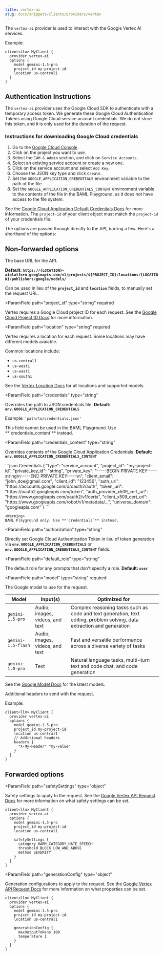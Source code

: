 ```yaml
---
title: vertex-ai
slug: docs/snippets/clients/providers/vertex
---
```


The `vertex-ai` provider is used to interact with the Google Vertex AI services.

Example: 
```baml BAML
client<llm> MyClient {
  provider vertex-ai
  options {
    model gemini-1.5-pro
    project_id my-project-id
    location us-central1
  }
}
```
## Authentication Instructions
The `vertex-ai` provider uses the Google Cloud SDK to authenticate with a temporary access token. We generate these Google Cloud Authentication Tokens using Google Cloud service account credentials. We do not store this token, and it is only used for the duration of the request.

### Instructions for downloading Google Cloud credentials
1. Go to the [Google Cloud Console](https://console.cloud.google.com/).
2. Click on the project you want to use.
3. Select the `IAM & Admin` section, and click on `Service Accounts`.
5. Select an existing service account or create a new one.
6. Click on the service account and select `Add Key`.
7. Choose the JSON key type and click `Create`.
9. Set the `GOOGLE_APPLICATION_CREDENTIALS` environment variable to the path of the file.
10. Set the `GOOGLE_APPLICATION_CREDENTIALS_CONTENT` environment variable to the contents of the file in the BAML Playground, as it does not have access to the file system.



See the [Google Cloud Application Default Credentials Docs](https://cloud.google.com/docs/authentication/application-default-credentials) for more information.
<Tip>
The `project-id` of your client object must match the `project-id` of your credentials file.
</Tip>


The options are passed through directly to the API, barring a few. Here's a shorthand of the options:
## Non-forwarded options
<ParamField path="base_url" type="string">
  The base URL for the API.
  
  **Default: `https://{LOCATION}-aiplatform.googleapis.com/v1/projects/${PROJECT_ID}/locations/{LOCATION}/publishers/google/models/
`**

  Can be used in lieu of the **`project_id`** and **`location`** fields, to manually set the request URL.
</ParamField>


<ParamField
  path="project_id"
  type="string"
  required
>
  Vertex requires a Google Cloud project ID for each request. See the [Google Cloud Project ID Docs](https://cloud.google.com/resource-manager/docs/creating-managing-projects#identifying_projects) for more information.

    

</ParamField>

<ParamField
  path="location"
  type="string"
  required
>
  Vertex requires a location for each request. Some locations may have different models avaiable.
  
  Common locations include:
  - `us-central1`
  - `us-west1`
  - `us-east1`
  - `us-south1`

  See the [Vertex Location Docs](https://cloud.google.com/vertex-ai/generative-ai/docs/learn/locations#united-states) for all locations and supported models.

</ParamField>


<ParamField
  path="credentials"
  type="string"
>
  Overrides the path to JSON credentials file. **Default: `env.GOOGLE_APPLICATION_CREDENTIALS`**

  Example:
  `'path/to/credentials.json'`

  <Warning>
   This field cannot be used in the BAML Playground. Use **`credentials_content`** instead.
  </Warning>
</ParamField>

<ParamField
  path="credentials_content"
  type="string"
>
  Overrides contents of the Google Cloud Application Credentials. **Default: `env.GOOGLE_APPLICATION_CREDENTIALS_CONTENT`**

  
  <Accordion title='Example Credentials Content'>
  ```json Credentials
      {
      "type": "service_account",
      "project_id": "my-project-id",
      "private_key_id": "string",
      "private_key": "-----BEGIN PRIVATE KEY-----string\n-----END PRIVATE KEY-----\n",
      "client_email": "john_doe@gmail.com",
      "client_id": "123456",
      "auth_uri": "https://accounts.google.com/o/oauth2/auth",
      "token_uri": "https://oauth2.googleapis.com/token",
      "auth_provider_x509_cert_url": "https://www.googleapis.com/oauth2/v1/certs",
      "client_x509_cert_url": "https://www.googleapis.com/robot/v1/metadata/...",
      "universe_domain": "googleapis.com"
    }
    ```

</Accordion>

    <Warning>
    BAML Playground only. Use **`credentials`** instead.
  </Warning>
</ParamField>

<ParamField
  path="authorization"
  type="string"
>
  Directly set Google Cloud Authentication Token in lieu of token generation via **`env.GOOGLE_APPLICATION_CREDENTIALS`** or **`env.GOOGLE_APPLICATION_CREDENTIALS_CONTENT`** fields.
    
</ParamField>




<ParamField
  path="default_role"
  type="string"
>
  The default role for any prompts that don't specify a role. **Default: `user`**
  
</ParamField>

<ParamField
  path="model"
  type="string"
  required
>
  The Google model to use for the request.
  

| Model | Input(s) | Optimized for |
| --- | ---  | --- |
| `gemini-1.5-pro`  | Audio, images, videos, and text | Complex reasoning tasks such as code and text generation, text editing, problem solving, data extraction and generation |
| `gemini-1.5-flash`  | Audio, images, videos, and text | Fast and versatile performance across a diverse variety of tasks |
| `gemini-1.0-pro` | Text | Natural language tasks, multi-turn text and code chat, and code generation |

See the [Google Model Docs](https://ai.google.dev/gemini-api/docs/models/gemini) for the latest models.
</ParamField>

<ParamField path="headers" type="object">
  Additional headers to send with the request.

Example:
```baml BAML
client<llm> MyClient {
  provider vertex-ai
  options {
    model gemini-1.5-pro
    project_id my-project-id
    location us-central1
    // Additional headers
    headers {
      "X-My-Header" "my-value"
    }
  }
}
```
</ParamField>

## Forwarded options
<ParamField
  path="safetySettings"
  type="object"
>
  Safety settings to apply to the request. See the [Google Vertex API Request Docs](https://cloud.google.com/vertex-ai/generative-ai/docs/model-reference/inference) for more information on what safety settings can be set.

```baml BAML
client<llm> MyClient {
  provider vertex-ai
  options {
    model gemini-1.5-pro
    project_id my-project-id
    location us-central1

    safetySettings {
      category HARM_CATEGORY_HATE_SPEECH
      threshold BLOCK_LOW_AND_ABOVE
      method SEVERITY
    }
  }
}
```
    

</ParamField>

<ParamField
  path="generationConfig"
  type="object"
>
  Generation configurations to apply to the request. See the [Google Vertex API Request Docs](https://cloud.google.com/vertex-ai/generative-ai/docs/model-reference/inference) for more information on what properties can be set.
```baml BAML
client<llm> MyClient {
  provider vertex-ai
  options {
    model gemini-1.5-pro
    project_id my-project-id
    location us-central1
    
    generationConfig {
      maxOutputTokens 100
      temperature 1
    }
  }
}
```

    
</ParamField>






